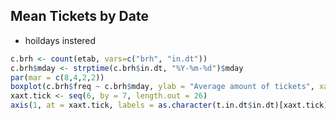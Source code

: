 ## Mean Tickets by Date  
- hoildays instered
```r
c.brh <- count(etab, vars=c("brh", "in.dt"))
c.brh$mday <- strptime(c.brh$in.dt, "%Y-%m-%d")$mday
par(mar = c(8,4,2,2))
boxplot(c.brh$freq ~ c.brh$mday, ylab = "Average amount of tickets", xaxt = "n")
xaxt.tick <- seq(6, by = 7, length.out = 26)
axis(1, at = xaxt.tick, labels = as.character(t.in.dt$in.dt)[xaxt.tick], las = 2)
```  